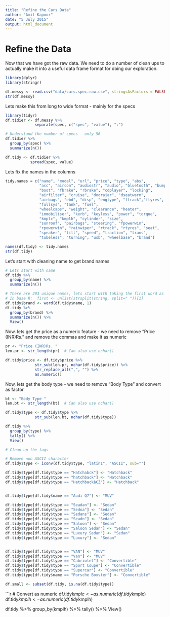 ```yaml
---
title: "Refine the Cars Data"
author: "Amit Kapoor"
date: "5 July 2015"
output: html_document
---
```


# Refine the Data

Now that we have got the raw data. We need to do a number of clean ups to actually make it into a useful data frame format for doing our exploration.

```r
library(dplyr)
library(stringr)

df.messy <- read.csv("data/cars.spec.raw.csv", stringsAsFactors = FALSE)
str(df.messy)
```

Lets make this from long to wide format - mainly for the specs

```r
library(tidyr)
df.tidier <- df.messy %>%
             separate(spec, c("spec", "value"), ":")

# Understand the number of specs - only 56
df.tidier %>% 
  group_by(spec) %>%
  summarize(n())

df.tidy <- df.tidier %>%
           spread(spec, value)
```

Lets fix the names in the columns

```r
tidy.names = c("name", "model", "url", "price", "type", "abs", 
               "acc", "aircon", "audiostr", "audio", "bluetooth", "bumper",
               "boot", "fbrake", "rbrake", "cdplayer", "locking",
               "airfilter", "cruise", "doorajar", "dseatwarn", 
               "airbags", "ebd", "disp", "engtype", "ftrack","ftyres",
               "fullsys", "tank", "fuel",
               "wheelcaps", "weight", "clearance", "heater",
               "immobiliser", "kerb", "keyless", "power", "torque",
               "kmplc", "kmplh", "cylinder", "size", 
               "sunroof", "pairbags", "steering", "fpowerwin", 
               "rpowerwin", "rainwiper", "rtrack", "rtyres", "seat", 
               "speaker", "tilt", "speed", "traction", "trans", 
               "tubeless", "turning", "usb", "wheelbase", "brand")

names(df.tidy) <- tidy.names
str(df.tidy)
```


Let's start with cleaning name to get brand names

```r
# Lets start with name 
df.tidy %>% 
  group_by(name) %>%
  summarize(n())

# There are 203 unique names, lets start with taking the first word as brand
# In base R:  first <- unlist(strsplit(string, split=" "))[1]
df.tidy$brand <- word(df.tidy$name, 1)
df.tidy %>% 
  group_by(brand) %>%
  summarize(n()) %>%
  View()

```

Now. lets get the price as a numeric feature - we need to remove "Price (INR)Rs. " and remove the commas and make it as numeric
```r
pr <- "Price (INR)Rs. "
len.pr <- str_length(pr)  # Can also use nchar()

df.tidy$price <- df.tidy$price %>% 
             str_sub(len.pr, nchar(df.tidy$price)) %>%
             str_replace_all(",", "") %>%
             as.numeric()
```

Now, lets get the body type - we need to remove "Body Type" and convert as factor

```r
bt <- "Body Type "
len.bt <- str_length(bt)  # Can also use nchar()

df.tidy$type <- df.tidy$type %>% 
             str_sub(len.bt, nchar(df.tidy$type)) 

df.tidy %>%
  group_by(type) %>%
  tally() %>%
  View()

# Clean up the tags

# Remove non ASCII character
df.tidy$type <- iconv(df.tidy$type, "latin1", "ASCII", sub="")

df.tidy$type[df.tidy$type == "Hatchabck"] <- "Hatchback"
df.tidy$type[df.tidy$type == "hatchback"] <- "Hatchback"
df.tidy$type[df.tidy$type == "Hatchbackâ€Ž"] <- "Hatchback"


df.tidy$type[df.tidy$name == "Audi Q7"] <- "MUV"

df.tidy$type[df.tidy$type == "Seadan"] <- "Sedan"
df.tidy$type[df.tidy$type == "Sedna"] <- "Sedan"
df.tidy$type[df.tidy$type == "Sedans"] <- "Sedan"
df.tidy$type[df.tidy$type == "Seadn"] <- "Sedan"
df.tidy$type[df.tidy$type == "Saloon"] <- "Sedan"
df.tidy$type[df.tidy$type == "Saloon Sedan"] <- "Sedan"
df.tidy$type[df.tidy$type == "Luxury Sedan"] <- "Sedan"
df.tidy$type[df.tidy$type == "Luxury"] <- "Sedan"


df.tidy$type[df.tidy$type == "VAN"] <- "MUV"
df.tidy$type[df.tidy$type == "Van"] <- "MUV"
df.tidy$type[df.tidy$type == "Cabriolet"] <- "Convertible"
df.tidy$type[df.tidy$type == "Sport Coupe"] <- "Convertible"
df.tidy$type[df.tidy$type == "Supercar"] <- "Convertible"
df.tidy$type[df.tidy$name == "Porsche Boxster"] <- "Convertible"

df.small <- subset(df.tidy, is.na(df.tidy$type))

```

```r
# Convert as numeric
df.tidy$kmplc <- as.numeric(df.tidy$kmplc)
df.tidy$kmplh <- as.numeric(df.tidy$kmplh)

df.tidy %>%
  group_by(kmplh) %>%
  tally() %>%
  View()

